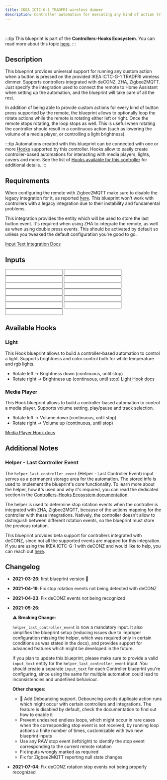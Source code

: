 ```yaml
---
title: IKEA ICTC-G-1 TRADFRI wireless dimmer
description: Controller automation for executing any kind of action triggered by the provided IKEA ICTC-G-1 TRADFRI wireless dimmer. Supports deCONZ, ZHA, Zigbee2MQTT.
---
```



<ImportCard id='ikea_ictc_g_1' category='controllers' />

<br />

:::tip
This blueprint is part of the **Controllers-Hooks Ecosystem**. You can read more about this topic [here](/docs/controllers-hooks-ecosystem).
:::

## Description

This blueprint provides universal support for running any custom action when a button is pressed on the provided IKEA ICTC-G-1 TRADFRI wireless dimmer. Supports controllers integrated with deCONZ, ZHA, Zigbee2MQTT. Just specify the integration used to connect the remote to Home Assistant when setting up the automation, and the blueprint will take care of all the rest.

In addition of being able to provide custom actions for every kind of button press supported by the remote, the blueprint allows to optionally loop the rotate actions while the remote is rotating either left or right. Once the remote stops rotating, the loop stops as well. This is useful when rotating the controller should result in a continuous action (such as lowering the volume of a media player, or controlling a light brightness).

:::tip
Automations created with this blueprint can be connected with one or more [Hooks](/docs/blueprints/hooks) supported by this controller.
Hooks allow to easily create controller-based automations for interacting with media players, lights, covers and more. See the list of [Hooks available for this controller](/docs/blueprints/controllers/ikea_ictc_g_1#available-hooks) for additional details.
:::

## Requirements

<Requirement id='deconz'  />
<Requirement id='zha'  />
<Requirement id='zigbee2mqtt'  >

When configuring the remote with Zigbee2MQTT make sure to disable the legacy integration for it, as reported [here](https://www.zigbee2mqtt.io/devices/ICTC-G-1.html#legacy-integration). This blueprint won't work with controllers with a legacy integration due to their instability and fundamental problems.

</Requirement>
<Requirement  name='Input Text Integration' required='ZHA, Zigbee2MQTT'>

This integration provides the entity which will be used to store the last button event. It's required when using ZHA to integrate the remote, as well as when using double press events. This should be activated by default so unless you tweaked the default configuration you're good to go.

[Input Text Integration Docs](https://www.home-assistant.io/integrations/input_text/)

</Requirement>

## Inputs

<Input
  name='Integration'
  description='Integration used for connecting the remote with Home Assistant. Select one of the available values.'
  selector='select'
  required
/>
<Input
  name='Controller Device'
  description='The controller device to use for the automation. Choose a value only if the remote is integrated with deCONZ, ZHA.'
  selector='device'
  required='(deCONZ, ZHA)'
/>
<Input
  name='Controller Entity'
  description='The action sensor of the controller to use for the automation. Choose a value only if the remote is integrated with Zigbee2MQTT.'
  selector='entity'
  required='(Zigbee2MQTT)'
/>
<Input
  name='Rotate left'
  description='Action to run on rotate left.'
  selector='action'
/>
<Input
  name='Rotate left stop'
  description='Action to run on when stopping to rotate left the remote.'
  selector='action'
/>
<Input
  name='Rotate right'
  description='Action to run on rotate right.'
  selector='action'
/>
<Input
  name='Rotate right stop'
  description='Action to run on when stopping to rotate right the remote.'
  selector='action'
/>
<Input
  name='Rotate left - loop until stop'
  description='Loop the rotate left action until the rotation is stopped.'
  selector='boolean'
/>
<Input
  name='Rotate left - Maximum loop repeats'
  description='Maximum number of repeats for the custom action, when looping is enabled. Use it as a safety limit to prevent an endless loop in case the corresponding stop event is not received.'
  selector='number'
/>
<Input
  name='Rotate right - loop until stop'
  description='Loop the rotate right action until the rotation is stopped.'
  selector='boolean'
/>
<Input
  name='Rotate right - Maximum loop repeats'
  description='Maximum number of repeats for the custom action, when looping is enabled. Use it as a safety limit to prevent an endless loop in case the corresponding stop event is not received.'
  selector='number'
/>
<Input
  name='Helper - Last Controller Event'
  description='Input Text used to store the last event fired by the controller. See the blueprint Additional Notes for more.'
  selector='entity'
  required
/>
<Input
  name='Helper - Debounce delay'
  description='Delay used for debouncing RAW controller events, by default set to 0. A value of 0 disables the debouncing feature. Increase this value if you notice custom actions or linked Hooks running multiple times when interacting with the device. When the controller needs to be debounced, usually a value of 100 is enough to remove all duplicate events.'
  selector='number'
/>

## Available Hooks

### Light

This Hook blueprint allows to build a controller-based automation to control a light. Supports brightness and color control both for white temperature and rgb lights.

- Rotate left -> Brightness down (continuous, until stop)
- Rotate right -> Brightness up (continuous, until stop)
  [Light Hook docs](/docs/blueprints/hooks/light)

### Media Player

This Hook blueprint allows to build a controller-based automation to control a media player. Supports volume setting, play/pause and track selection.

- Rotate left -> Volume down (continuous, until stop)
- Rotate right -> Volume up (continuous, until stop)

[Media Player Hook docs](/docs/blueprints/hooks/media_player)

## Additional Notes

### Helper - Last Controller Event

The `helper_last_controller_event` (Helper - Last Controller Event) input serves as a permanent storage area for the automation. The stored info is used to implement the blueprint's core functionality. To learn more about the helper, how it's used and why it's required, you can read the dedicated section in the [Controllers-Hooks Ecosystem documentation](/docs/controllers-hooks-ecosystem#helper---last-controller-event-input).

The helper is used to determine stop rotation events when the controller is integrated with ZHA, Zigbee2MQTT, because of the actions mapping for the controller with these integrations. Natively, the controller doesn't allow to distinguish between different rotation events, so the blueprint must store the previous rotation.

This blueprint provides beta support for controllers integrated with deCONZ, since not all the supported events are mapped for this integration. If you are using the IKEA ICTC-G-1 with deCONZ and would like to help, you can reach out [here](https://community.home-assistant.io/t/awesome-ha-blueprints-a-curated-list-of-blueprints-easily-create-controller-based-automations-remotes-switches-for-controlling-lights-media-players-and-more/256687).

## Changelog

- **2021-03-26**: first blueprint version :tada:
- **2021-04-19**: Fix stop rotation events not being detected with deCONZ
- **2021-04-23**: Fix deCONZ events not being recognized
- **2021-05-26**:

  :warning: **Breaking Change**:

  `helper_last_controller_event` is now a mandatory input. It also simplifies the blueprint setup (reducing issues due to improper configuration missing the helper, which was required only in certain conditions as was stated in the docs), and provides support for advanced features which might be developed in the future.

  If you plan to update this blueprint, please make sure to provide a valid `input_text` entity for the `helper_last_controller_event` input. You should create a separate `input_text` for each Controller blueprint you're configuring, since using the same for multiple automation could lead to inconsistencies and undefined behaviour.

  **Other changes:**

  - :tada: Add Debouncing support. Debouncing avoids duplicate action runs which might occur with certain controllers and integrations. The feature is disabled by default, check the documentation to find out how to enable it
  - Prevent undesired endless loops, which might occur in rare cases when the corresponding stop event is not received, by running loop actions a finite number of times, customizable with two new blueprint inputs
  - Use any RAW stop event (left/right) to identify the stop event corresponding to the current remote rotation
  - Fix inputs wrongly marked as required
  - Fix for Zigbee2MQTT reporting null state changes

- **2021-07-04**: Fix deCONZ rotation stop events not being properly recognized
